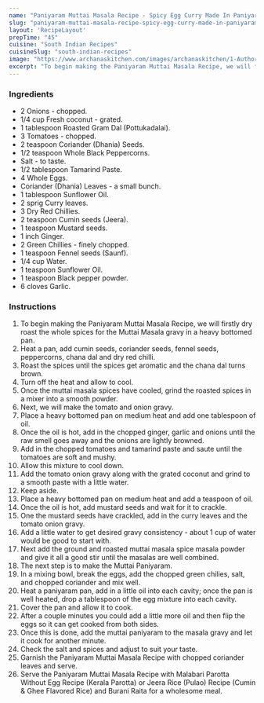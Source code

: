 ---
name: "Paniyaram Muttai Masala Recipe - Spicy Egg Curry Made In Paniyaram Pan"
slug: "paniyaram-muttai-masala-recipe-spicy-egg-curry-made-in-paniyaram-pan"
layout: 'RecipeLayout'
prepTime: "45"
cuisine: "South Indian Recipes"
cuisineSlug: "south-indian-recipes"
image: "https://www.archanaskitchen.com/images/archanaskitchen/1-Author/sneha-archanaskitchen.com/Paniyaram_Muttai_Masala_Recipe.jpg"
excerpt: "To begin making the Paniyaram Muttai Masala Recipe, we will firstly dry roast the whole spices for the Muttai Masala gravy in a heavy bottomed pan"
---

### Ingredients

- 2 Onions - chopped.
- 1/4 cup Fresh coconut - grated.
- 1 tablespoon Roasted Gram Dal (Pottukadalai).
- 3 Tomatoes - chopped.
- 2 teaspoon Coriander (Dhania) Seeds.
- 1/2 teaspoon Whole Black Peppercorns.
- Salt - to taste.
- 1/2 tablespoon Tamarind Paste.
- 4 Whole Eggs.
- Coriander (Dhania) Leaves - a small bunch.
- 1 tablespoon Sunflower Oil.
- 2 sprig Curry leaves.
- 3 Dry Red Chillies.
- 2 teaspoon Cumin seeds (Jeera).
- 1 teaspoon Mustard seeds.
- 1 inch Ginger.
- 2 Green Chillies - finely chopped.
- 1 teaspoon Fennel seeds (Saunf).
- 1/4 cup Water.
- 1 teaspoon Sunflower Oil.
- 1 teaspoon Black pepper powder.
- 6 cloves Garlic.

### Instructions

1. To begin making the Paniyaram Muttai Masala Recipe, we will firstly dry roast the whole spices for the Muttai Masala gravy in a heavy bottomed pan.
1. Heat a pan, add cumin seeds, coriander seeds, fennel seeds, peppercorns, chana dal and dry red chilli.
1. Roast the spices until the spices get aromatic and the chana dal turns brown.
1. Turn off the heat and allow to cool.
1. Once the muttai masala spices have cooled, grind the roasted spices in a mixer into a smooth powder.
1. Next, we will make the tomato and onion gravy.
1. Place a heavy bottomed pan on medium heat and add one tablespoon of oil.
1. Once the oil is hot, add in the chopped ginger, garlic and onions until the raw smell goes away and the onions are lightly browned.
1. Add in the chopped tomatoes and tamarind paste and saute until the tomatoes are soft and mushy.
1. Allow this mixture to cool down.
1. Add the tomato onion gravy along with the grated coconut and grind to a smooth paste with a little water.
1. Keep aside.
1. Place a heavy bottomed pan on medium heat and add a teaspoon of oil.
1. Once the oil is hot, add mustard seeds and wait for it to crackle.
1. One the mustard seeds have crackled, add in the curry leaves and the tomato onion gravy.
1. Add a little water to get desired gravy consistency - about 1 cup of water would be good to start with.
1. Next add the ground and roasted muttai masala spice masala powder and give it all a good stir until the masalas are well combined.
1. The next step is to make the Muttai Paniyaram.
1. In a mixing bowl, break the eggs, add the chopped green chilies, salt, and chopped coriander and mix well.
1. Heat a paniyaram pan, add in a little oil into each cavity; once the pan is well heated, drop a tablespoon of the egg mixture into each cavity.
1. Cover the pan and allow it to cook.
1. After a couple minutes you could add a little more oil and then flip the eggs so it can get cooked from both sides.
1. Once this is done, add the muttai paniyaram to the masala gravy and let it cook for another minute.
1. Check the salt and spices and adjust to suit your taste.
1. Garnish the Paniyaram Muttai Masala Recipe with chopped coriander leaves and serve.
1. Serve the Paniyaram Muttai Masala Recipe with Malabari Parotta Without Egg Recipe (Kerala Parotta) or Jeera Rice (Pulao) Recipe (Cumin & Ghee Flavored Rice) and Burani Raita for a wholesome meal.
